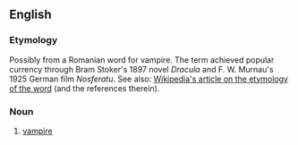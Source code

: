 {{also|nosferatu}}
==English==

===Etymology===
Possibly from a Romanian word for vampire. The term achieved popular currency through Bram Stoker's 1897 novel ''Dracula'' and F. W. Murnau's 1925 German film ''Nosferatu''. See also: [[w:Nosferatu_(word)|Wikipedia's article on the etymology of the word]] (and the references therein).

===Noun===
{{en-noun|Nosferatu}}

# [[vampire]]